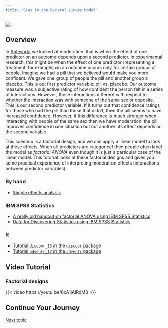 ```yaml
---
title: "Bias in the General Linear Model"
---
```


![](../images/porus_long.png)

## Overview

In [Antevorta](antevorta.qmd) we looked at moderation: that is when the effect of one predictor on an outcome depends upon a second predictor. In experimental research, this might be when the effect of one predictor (representing a treatment, for example) on an outcome occurs only for certain groups of people.
Imagine we had a pill that we believed would make you more confident. We gave one group of people the pill and another group a placebo. This is out first predictor variable: pill vs. placebo. Our outcome measure was a subjective rating of how confident the person felt in a series of interactions. However, these interactions different with respect to whether the interaction was with someone of the same sex or opposite. This is our second predictor variable. If it turns out that confidence ratings for those who had the pill than those that didn't, then the pill seems to have increased confidence. However, if this difference is much stronger when interacting with people of the same sex then we have moderation: the pill improves confidence in one situation but not another: its effect depends on the second variable.

This scenario is a factorial design, and we can apply a linear model to look at these effects. When all predictors are categorical then people often label the model as *factorial ANOVA* even though it is just a particular case of the linear model. This tutorial looks at these factorial designs and gives you some practical experience of interpreting moderation effects (interactions between predictor variables).

### By hand

- [Simple effects analysis](https://discoverspss.com/pages/oliver_twisted#chapter-13)

### IBM SPSS Statistics

- [A really old handout on factorial ANOVA using IBM SPSS Statistics](../repository/twoway.pdf)
- [Data for Discovering Statistics using IBM SPSS Statistics](https://discoverspss.com/pages/data)

### R

- [Tutorial `discovr_13` in the `discovr` package](https://www.discovr.rocks/discovr/)
- [Tutorial `adventr_17` in the `adventr` package](https://www.statisticsadventure.com/adventr/)


## Video Tutorial

### Factorial designs


{{< video https://youtu.be/8xA1jAIRdM8 >}}



## Continue Your Journey

[Next topic](rm.qmd)
